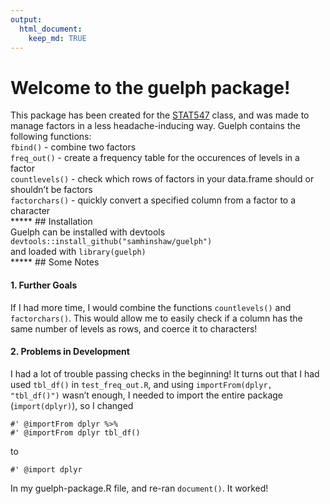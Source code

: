 ```yaml
---
output:
  html_document:
    keep_md: TRUE
---
```

# Welcome to the guelph package!

This package has been created for the [STAT547](http://stat545-ubc.github.io/) class, and was made to manage factors in a less headache-inducing way. 
Guelph contains the following functions:  
`fbind()` - combine two factors   
`freq_out()` - create a frequency table for the occurences of levels in a factor   
`countlevels()` - check which rows of factors in your data.frame should or shouldn't be factors   
`factorchars()` - quickly convert a specified column from a factor to a character   
*****
## Installation  
Guelph can be installed with devtools `devtools::install_github("samhinshaw/guelph")`  
and loaded with `library(guelph)`  
*****
## Some Notes 

#### 1. Further Goals   
If I had more time, I would combine the functions `countlevels()` and `factorchars()`.  This would allow me to easily check if a column has the same number of levels as rows, and coerce it to characters!

#### 2. Problems in Development  
I had a lot of trouble passing checks in the beginning!  It turns out that I had used `tbl_df()` in `test_freq_out.R`, and using `importFrom(dplyr, "tbl_df()")` wasn't enough, I needed to import the entire package (`import(dplyr)`), so I changed
```
#' @importFrom dplyr %>%
#' @importFrom dplyr tbl_df()
```
to 
```
#' @import dplyr
```

In my guelph-package.R file, and re-ran `document()`.  It worked!
